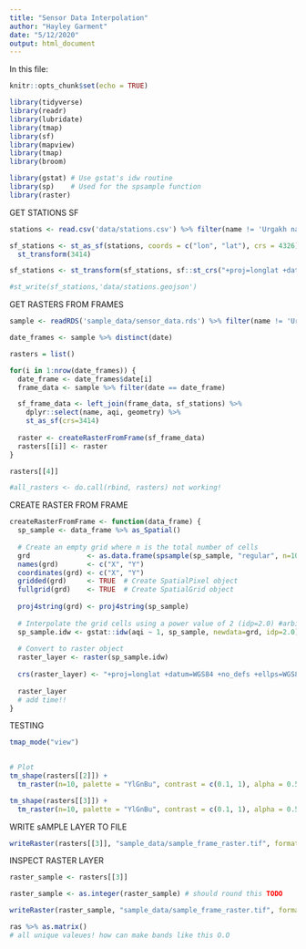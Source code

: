 ```yaml
---
title: "Sensor Data Interpolation"
author: "Hayley Garment"
date: "5/12/2020"
output: html_document
---
```


In this file:



```r
knitr::opts_chunk$set(echo = TRUE)

library(tidyverse)
library(readr)
library(lubridate)
library(tmap)
library(sf)
library(mapview)
library(tmap)
library(broom)

library(gstat) # Use gstat's idw routine
library(sp)    # Used for the spsample function
library(raster)
```

GET STATIONS SF
```r
stations <- read.csv('data/stations.csv') %>% filter(name != 'Urgakh naran')

sf_stations <- st_as_sf(stations, coords = c("lon", "lat"), crs = 4326) %>%
  st_transform(3414)

sf_stations <- st_transform(sf_stations, sf::st_crs("+proj=longlat +datum=WGS84"))

#st_write(sf_stations,'data/stations.geojson')
```

GET RASTERS FROM FRAMES
```r
sample <- readRDS('sample_data/sensor_data.rds') %>% filter(name != 'Urgakh naran')

date_frames <- sample %>% distinct(date)

rasters = list()

for(i in 1:nrow(date_frames)) {
  date_frame <- date_frames$date[i]
  frame_data <- sample %>% filter(date == date_frame)

  sf_frame_data <- left_join(frame_data, sf_stations) %>%
    dplyr::select(name, aqi, geometry) %>%
    st_as_sf(crs=3414)
  
  raster <- createRasterFromFrame(sf_frame_data)
  rasters[[i]] <- raster
}

rasters[[4]]

#all_rasters <- do.call(rbind, rasters) not working!

```


CREATE RASTER FROM FRAME
```r
createRasterFromFrame <- function(data_frame) {
  sp_sample <- data_frame %>% as_Spatial()
  
  # Create an empty grid where n is the total number of cells
  grd              <- as.data.frame(spsample(sp_sample, "regular", n=100000))
  names(grd)       <- c("X", "Y")
  coordinates(grd) <- c("X", "Y")
  gridded(grd)     <- TRUE  # Create SpatialPixel object
  fullgrid(grd)    <- TRUE  # Create SpatialGrid object
  
  proj4string(grd) <- proj4string(sp_sample)
  
  # Interpolate the grid cells using a power value of 2 (idp=2.0) #arbitrary!!
  sp_sample.idw <- gstat::idw(aqi ~ 1, sp_sample, newdata=grd, idp=2.0)
  
  # Convert to raster object
  raster_layer <- raster(sp_sample.idw)
  
  crs(raster_layer) <- "+proj=longlat +datum=WGS84 +no_defs +ellps=WGS84 +towgs84=0,0,0" 
  
  raster_layer
  # add time!!
}
```

TESTING
```r
tmap_mode("view")
  

# Plot
tm_shape(rasters[[2]]) + 
  tm_raster(n=10, palette = "YlGnBu", contrast = c(0.1, 1), alpha = 0.5)

tm_shape(rasters[[3]]) + 
  tm_raster(n=10, palette = "YlGnBu", contrast = c(0.1, 1), alpha = 0.5)
```

WRITE sAMPLE LAYER TO FILE
```r
writeRaster(rasters[[3]], "sample_data/sample_frame_raster.tif", format = "GTiff")
```

INSPECT RASTER LAYER
```r
raster_sample <- rasters[[3]]

raster_sample <- as.integer(raster_sample) # should round this TODO

writeRaster(raster_sample, "sample_data/sample_frame_raster.tif", format = "GTiff")

ras %>% as.matrix() 
# all unique valeues! how can make bands like this O.O
```

